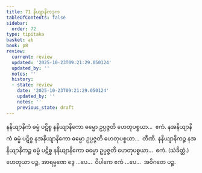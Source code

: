```yaml
---
title: 71 နိယျာနိကဒုက
tableOfContents: false
sidebar:
  order: 72
type: tipitaka
basket: ab
book: p8
review:
  current: review
  updated: '2025-10-23T09:21:29.050124'
  updated_by: ''
  notes: ''
  history:
  - state: review
    date: '2025-10-23T09:21:29.050124'
    updated_by: ''
    notes: ''
    previous_state: draft
---
```



<ReviewStatus review={frontmatter.review} showDetails={true} />

<HypothesisAnnotation frontmatter={frontmatter} />

<DynamicBreadcrumb />

<Division number="90" book="p8" e="ch" v="40" p="103">

<Paragraph number="298" book="p8">
နနိယျာနိကံ ဓမ္မံ ပဋိစ္စ နနိယျာနိကော ဓမ္မော ဥပ္ပဇ္ဇတိ ဟေတုပစ္စယာ…  ဧကံ.
</Paragraph>

<Paragraph number="299" book="p8">
နအနိယျာနိကံ ဓမ္မံ ပဋိစ္စ နအနိယျာနိကော ဓမ္မော ဥပ္ပဇ္ဇတိ ဟေတုပစ္စယာ…  တီဏိ.
</Paragraph>

<Paragraph number="300" book="p8">
နနိယျာနိကဉ္စ နအနိယျာနိကဉ္စ ဓမ္မံ ပဋိစ္စ နနိယျာနိကော ဓမ္မော ဥပ္ပဇ္ဇတိ ဟေတုပစ္စယာ…  ဧကံ. (သံခိတ္တံ.)
</Paragraph>

<Paragraph number="301" book="p8">
ဟေတုယာ ပဉ္စ, အာရမ္မဏေ ဒွေ …ပေ…  ဝိပါကေ ဧကံ …ပေ…  အဝိဂတေ ပဉ္စ.
</Paragraph>
</Division>